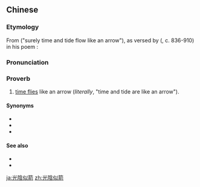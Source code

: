 {{also|光阴似箭}}
==Chinese==
{{zh-forms|s=光阴似箭|type=211}}
{{was fwotd|2015|October|6|lang=zh}}

===Etymology===
From {{lang|zh|但見時光流似箭}} ("surely time and tide flow like an arrow"), as versed by {{w|Wei Zhuang}} ({{w|Tang Dynasty}}, c. 836-910) in his poem {{lang|zh|關河道中}}:

: {{lang|zh|槐陌蟬聲柳市風, 驛樓高倚夕陽東。}}
: {{lang|zh|往來千里路長在, 聚散十年人不同。}}
: {{lang|zh|但見時光流似箭, 豈知天道曲如弓。}}
: {{lang|zh|平生志業匡堯舜, 又擬滄浪學釣翁。}}

===Pronunciation===
{{zh-pron
|m=guāngyīn sì jiàn
|c=gwong1 jam1 ci5 zin3
|cat=prov
}}

===Proverb===
{{zh-proverb}}

# [[time flies]] like an arrow (''literally'', "time and tide are like an arrow").
#: {{zh-x|都 知 光陰似箭，我 捱過 這 天，我 過 到 這 天，明日 又 有 挑戰。|I know that '''time flies like an arrow'''. [Even if] I suffer through this day, [and if] I can get through this day, tomorrow will still be challenging.|C-LIT|ref={{w2|zh|吳若希}}, {{lang|zh|第一天失戀}}}}

====Synonyms====
* {{zh-l|時光流似箭}}
* {{zh-l|歲月如流}}
* {{zh-l|日月如梭}}

====See also====
* {{zh-l|歲月不待人}}
* {{zh-l|歲月不饒人}}

[[ja:光陰似箭]]
[[zh:光陰似箭]]